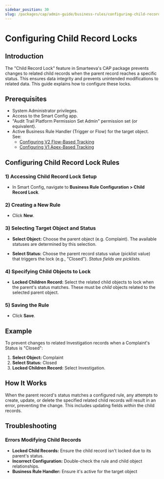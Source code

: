 ```yaml
---
sidebar_position: 30
slug: /packages/cap/admin-guide/business-rules/configuring-child-record-locks
---
```



# Configuring Child Record Locks

## Introduction

The "Child Record Lock" feature in Smarteeva's CAP package prevents changes to related child records when the parent record reaches a specific status. This ensures data integrity and prevents unintended modifications to related data. This guide explains how to configure these locks.

## Prerequisites

* System Administrator privileges.
* Access to the Smart Config app.
* "Audit Trail Platform Permission Set Admin" permission set (or equivalent). 
* Active Business Rule Handler (Trigger or Flow) for the target object. See:
  * [Configuring V2 Flow-Based Tracking](../audit-trail/audit-trail-setup-version-2.mdx)
  * [Configuring V1 Apex-Based Tracking](../audit-trail/audit-trail-setup-version-1.mdx)




## Configuring Child Record Lock Rules

### 1) Accessing Child Record Lock Setup

* In Smart Config, navigate to **Business Rule Configuration > Child Record Lock**. 

<Screenshot
  disabled={true}
  fn="TODO: salesforce/smart_config_child_record_lock.png"
  alt="Child Record Lock page"
/>

### 2) Creating a New Rule

* Click **New**.

### 3) Selecting Target Object and Status

* **Select Object:** Choose the parent object (e.g. Complaint). The available statuses are determined by this selection. 
<Screenshot
  disabled={true}
  fn="TODO: salesforce/smart_config_child_record_lock_object.png"
  alt="Selecting the parent object" />

* **Select Status:**  Choose the parent record status value (picklist value) that triggers the lock (e.g., "Closed"). *Status fields are picklists.*  

<Screenshot
  disabled={true}
  fn="TODO: salesforce/smart_config_child_record_lock_status.png"
  alt="Selecting the trigger status"
/>

### 4) Specifying Child Objects to Lock

* **Locked Children Record:** Select the related child objects to lock when the parent's status matches. These must be *child* objects related to the selected parent object.


<Screenshot
  disabled={true}
  fn="TODO: salesforce/smart_config_child_record_lock_children.png"
  alt="Selecting child objects to lock"
/>



### 5) Saving the Rule

* Click **Save**. 


## Example

To prevent changes to related Investigation records when a Complaint's Status is "Closed":

1. **Select Object:** Complaint
2. **Select Status:** Closed
3. **Locked Children Record:** Select Investigation.


## How It Works

When the parent record's status matches a configured rule, any attempts to create, update, or delete the specified related child records will result in an error, preventing the change.  This includes updating fields *within* the child records. 



## Troubleshooting

### Errors Modifying Child Records

* **Locked Child Records:** Ensure the child record isn't locked due to its parent's status. 
* **Incorrect Configuration:**  Double-check the rule and child object relationships.
* **Business Rule Handler:** Ensure it's active for the target object
